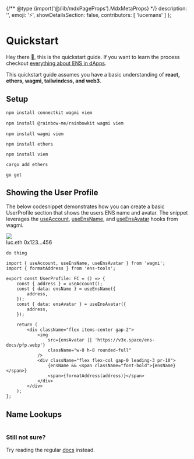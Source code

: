 {/** @type {import('@/lib/mdxPageProps').MdxMetaProps} */}
    description: '',
    emoji: '⚡',
    showDetailsSection: false,
    contributors: [
        'lucemans'
    ]
};

# Quickstart

Hey there 👋, this is the quickstart guide. If you want to learn the process checkout [everything about ENS in dApps](/web/).

This quickstart guide assumes you have a basic understanding of **react, ethers, wagmi, tailwindcss, and web3**.

## Setup

<CodeGroup>

```sh {{ title: "Connectkit", variant: "connectkit" }}
npm install connectkit wagmi viem
```

```sh {{ title: "Rainbowkit", variant: "rainbowkit" }}
npm install @rainbow-me/rainbowkit wagmi viem
```

```tsx {{ title: "Wagmi", variant: "wagmi" }}
npm install wagmi viem
```

```tsx {{ title: "Ethers", variant: "ethers" }}
npm install ethers
```

```tsx {{ title: "Viem", variant: "viem" }}
npm install viem
```

```tsx {{ title: "Ethers.rs", variant: "rust" }}
cargo add ethers
```

```tsx {{ title: "Go", variant: "go" }}
go get 
```

</CodeGroup>

## Showing the User Profile

The below codesnippet demonstrates how you can create a basic UserProfile section that shows the users ENS name and avatar.
The snippet leverages the [useAccount](https://wagmi.sh/react/hooks/useAccount), [useEnsName](https://wagmi.sh/react/hooks/useEnsName), and [useEnsAvatar](https://wagmi.sh/react/hooks/useEnsAvatar) hooks from wagmi.

<div className="card h-24 flex items-center justify-center">
    <div className="flex items-center gap-2">
        <img
            src="https://metadata.ens.domains/mainnet/avatar/luc.eth"
            className="w-8 h-8 rounded-full"
        />
        <div className="flex flex-col gap-0 leading-3 pr-10">
            <span className="font-bold">luc.eth</span>
            <span>0x123...456</span>
        </div>
    </div>
</div>

<CodeGroup>

```tsx {{ meta: "", variant: "rainbowkit" }}
do thing
```

```tsx {{ meta: "focus=5:11", variant: "wagmi" }}
import { useAccount, useEnsName, useEnsAvatar } from 'wagmi';
import { formatAddress } from 'ens-tools';

export const UserProfile: FC = () => {
    const { address } = useAccount();
    const { data: ensName } = useEnsName({
        address,
    });
    const { data: ensAvatar } = useEnsAvatar({
        address,
    });

    return (
        <div className="flex items-center gap-2">
            <img
                src={ensAvatar || 'https://v3x.space/ens-docs/pfp.webp'}
                className="w-8 h-8 rounded-full"
            />
            <div className="flex flex-col gap-0 leading-3 pr-10">
                {ensName && <span className="font-bold">{ensName}</span>}
                <span>{formatAddress(address)}</span>
            </div>
        </div>
    );
};
```

</CodeGroup>

## Name Lookups

<LiveDemo id="name_lookup" />


```ts

```

### Still not sure?

Try reading the regular [docs](/web/) instead.

<EmbedLink
    title="Everything about ENS in dApps"
    href="/web/"
    description="Learn how to use ENS in your dApp, including how to Name and Avatars, lookuping up names, and how to use names in your smart contracts."
/>
